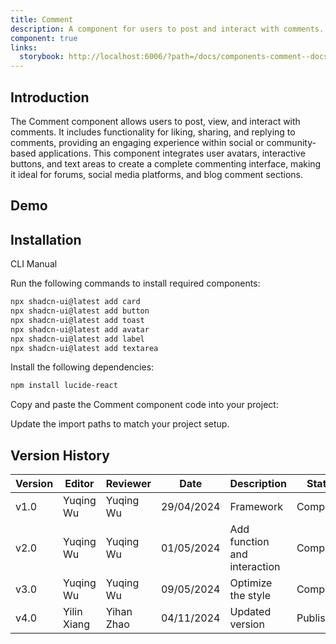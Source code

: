 ```yaml
---
title: Comment
description: A component for users to post and interact with comments.
component: true
links:
  storybook: http://localhost:6006/?path=/docs/components-comment--docs
---
```


## Introduction

The Comment component allows users to post, view, and interact with comments. It includes functionality for liking, sharing, and replying to comments, providing an engaging experience within social or community-based applications. This component integrates user avatars, interactive buttons, and text areas to create a complete commenting interface, making it ideal for forums, social media platforms, and blog comment sections.

## Demo

<ComponentPreview
  name="comment-demo"
  className="[&_.preview>[data-orientation=vertical]]:sm:max-w-[70%]"
  description="A comment component showcasing user interactions with likes, comments, and shares."
/>

## Installation

<Tabs defaultValue="cli">

<TabsList>
  <TabsTrigger value="cli">CLI</TabsTrigger>
  <TabsTrigger value="manual">Manual</TabsTrigger>
</TabsList>

<TabsContent value="cli">

Run the following commands to install required components:

```bash
npx shadcn-ui@latest add card
npx shadcn-ui@latest add button
npx shadcn-ui@latest add toast
npx shadcn-ui@latest add avatar
npx shadcn-ui@latest add label
npx shadcn-ui@latest add textarea
```

</TabsContent>

<TabsContent value="manual">

<Steps>

<Step>Install the following dependencies:</Step>

```bash
npm install lucide-react
```

<Step>Copy and paste the Comment component code into your project:</Step>

<ComponentSource name="comment" />

<Step>Update the import paths to match your project setup.</Step>

</Steps>

</TabsContent>

</Tabs>

## Version History

| Version | Editor      | Reviewer   | Date       | Description     | Status    |
|---------|-------------|------------|------------|-----------------|-----------|
| v1.0    | Yuqing Wu   | Yuqing Wu  | 29/04/2024 | Framework       | Completed |
| v2.0    | Yuqing Wu   | Yuqing Wu  | 01/05/2024 | Add function and interaction| Completed |
| v3.0    | Yuqing Wu   | Yuqing Wu  | 09/05/2024 | Optimize the style| Completed |
| v4.0    | Yilin Xiang | Yihan Zhao | 04/11/2024 | Updated version | Published |